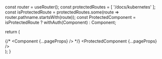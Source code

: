 
  const router = useRouter();
  const protectedRoutes = [
    '/docs/kubernetes'
  ];
  const isProtectedRoute = protectedRoutes.some(route => router.pathname.startsWith(route));
  const ProtectedComponent = isProtectedRoute ? withAuth(Component) : Component;

  return (
    <div className="bg-black">
      <ScrollProgress className="top-[60px]" />
      {/* <Component {...pageProps} /> */}
      <ProtectedComponent {...pageProps} />
    </div>
  );
}
